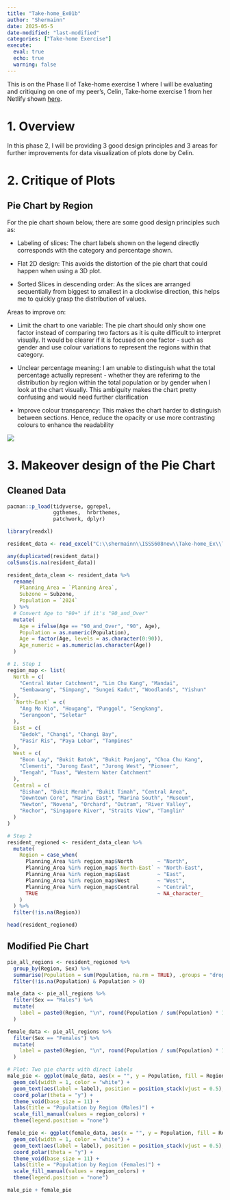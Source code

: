 ```yaml
---
title: "Take-home_Ex01b"
author: "Shermainn"
date: 2025-05-5
date-modified: "last-modified"
categories: ["Take-home Exercise"]
execute: 
  eval: true
  echo: true
  warning: false
---
```


This is on the Phase ll of Take-home exercise 1 where I will be evaluating and critiquing on one of my peer's, Celin, Take-home exercise 1 from her Netlify shown [here](https://isss608celin.netlify.app/take-home_ex/take-home_ex01/take-home_ex01).

# 1. Overview

In this phase 2, I will be providing 3 good design principles and 3 areas for further improvements for data visualization of plots done by Celin.

# 2. Critique of Plots

## Pie Chart by Region

For the pie chart shown below, there are some good design principles such as:

-   Labeling of slices: The chart labels shown on the legend directly corresponds with the category and percentage shown.

-   Flat 2D design: This avoids the distortion of the pie chart that could happen when using a 3D plot.

-   Sorted Slices in descending order: As the slices are arranged sequentially from biggest to smallest in a clockwise direction, this helps me to quickly grasp the distribution of values.

Areas to improve on:

-   Limit the chart to one variable: The pie chart should only show one factor instead of comparing two factors as it is quite difficult to interpret visually. It would be clearer if it is focused on one factor - such as gender and use colour variations to represent the regions within that category.

-   Unclear percentage meaning: I am unable to distinguish what the total percentage actually represent - whether they are referirng to the distribution by region within the total population or by gender when I look at the chart visually. This ambiguity makes the chart pretty confusing and would need further clarification

-   Improve colour transparency: This makes the chart harder to distinguish between sections. Hence, reduce the opacity or use more contrasting colours to enhance the readability

![](https://isss608celin.netlify.app/take-home_ex/take-home_ex01/Take-Home_Ex01_files/figure-html/unnamed-chunk-9-1.png)

# 3. Makeover design of the Pie Chart

## Cleaned Data 

```r
pacman::p_load(tidyverse, ggrepel, 
               ggthemes,  hrbrthemes,
               patchwork, dplyr) 

library(readxl)

resident_data <- read_excel("C:\\shermainn\\ISSS608new\\Take-home_Ex\\Take-home_Ex01\\data\\respopagesex2024e.xlsx")

any(duplicated(resident_data))
colSums(is.na(resident_data))

resident_data_clean <- resident_data %>%
  rename(
    Planning_Area = `Planning Area`,
    Subzone = Subzone,
    Population = `2024`
  ) %>%
  # Convert Age to "90+" if it's "90_and_Over"
  mutate(
    Age = ifelse(Age == "90_and_Over", "90", Age),
    Population = as.numeric(Population),
    Age = factor(Age, levels = as.character(0:90)),
    Age_numeric = as.numeric(as.character(Age))  
  )

# 1. Step 1
region_map <- list(
  North = c(
    "Central Water Catchment", "Lim Chu Kang", "Mandai",
    "Sembawang", "Simpang", "Sungei Kadut", "Woodlands", "Yishun"
  ),
  `North-East` = c(
    "Ang Mo Kio", "Hougang", "Punggol", "Sengkang", 
    "Serangoon", "Seletar"
  ),
  East = c(
    "Bedok", "Changi", "Changi Bay", 
    "Pasir Ris", "Paya Lebar", "Tampines"
  ),
  West = c(
    "Boon Lay", "Bukit Batok", "Bukit Panjang", "Choa Chu Kang",
    "Clementi", "Jurong East", "Jurong West", "Pioneer", 
    "Tengah", "Tuas", "Western Water Catchment"
  ),
  Central = c(
    "Bishan", "Bukit Merah", "Bukit Timah", "Central Area",
    "Downtown Core", "Marina East", "Marina South", "Museum",
    "Newton", "Novena", "Orchard", "Outram", "River Valley",
    "Rochor", "Singapore River", "Straits View", "Tanglin"
  )
)

# Step 2
resident_regioned <- resident_data_clean %>%
  mutate(
    Region = case_when(
      Planning_Area %in% region_map$North        ~ "North",
      Planning_Area %in% region_map$`North-East` ~ "North-East",
      Planning_Area %in% region_map$East         ~ "East",
      Planning_Area %in% region_map$West         ~ "West",
      Planning_Area %in% region_map$Central      ~ "Central",
      TRUE                                       ~ NA_character_
    )
  ) %>%
  filter(!is.na(Region))

head(resident_regioned)
```

## Modified Pie Chart

```r
pie_all_regions <- resident_regioned %>%
  group_by(Region, Sex) %>%
  summarise(Population = sum(Population, na.rm = TRUE), .groups = "drop") %>%
  filter(!is.na(Population) & Population > 0)

male_data <- pie_all_regions %>%
  filter(Sex == "Males") %>%
  mutate(
    label = paste0(Region, "\n", round(Population / sum(Population) * 100, 1), "%")
  )

female_data <- pie_all_regions %>%
  filter(Sex == "Females") %>%
  mutate(
    label = paste0(Region, "\n", round(Population / sum(Population) * 100, 1), "%")
  )

# Plot: Two pie charts with direct labels
male_pie <- ggplot(male_data, aes(x = "", y = Population, fill = Region)) +
  geom_col(width = 1, color = "white") +
  geom_text(aes(label = label), position = position_stack(vjust = 0.5), size = 3) +
  coord_polar(theta = "y") +
  theme_void(base_size = 11) +
  labs(title = "Population by Region (Males)") +
  scale_fill_manual(values = region_colors) +
  theme(legend.position = "none")

female_pie <- ggplot(female_data, aes(x = "", y = Population, fill = Region)) +
  geom_col(width = 1, color = "white") +
  geom_text(aes(label = label), position = position_stack(vjust = 0.5), size = 3) +
  coord_polar(theta = "y") +
  theme_void(base_size = 11) +
  labs(title = "Population by Region (Females)") +
  scale_fill_manual(values = region_colors) +
  theme(legend.position = "none")

male_pie + female_pie
```
